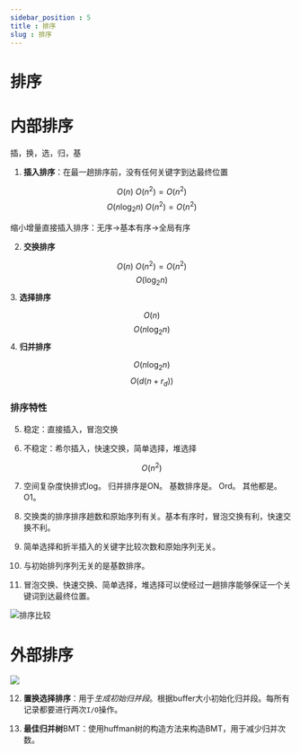```yaml
---
sidebar_position : 5
title : 排序
slug : 排序
---
```


# 排序

# 内部排序

插，换，选，归，基

1. **插入排序**：在最一趟排序前，没有任何关键字到达最终位置

$$
O(n) ~ O(n^2) = O(n^2)
$$
$$
O(n\log_2n) ~ O(n^2) = O(n^2)
$$

缩小增量直接插入排序：无序→基本有序→全局有序

2. **交换排序**

$$
O(n) ~ O(n^2) = O(n^2)
$$
$$
O(\log_2n)
$$
3. **选择排序**

$$
O(n)
$$
$$
O(n\log_2n)
$$
4. **归并排序**

$$
O(n\log_2n)
$$
$$
O(d(n+r_d))
$$
### 排序特性

5. 稳定：直接插入，冒泡交换

6. 不稳定：希尔插入，快速交换，简单选择，堆选择

$$
O(n^2)
$$

7. 空间复杂度快排式log。 归并排序是ON。 基数排序是。 Ord。 其他都是。 O1。


8. 交换类的排序排序趟数和原始序列有关。基本有序时，冒泡交换有利，快速交换不利。

9. 简单选择和折半插入的关键字比较次数和原始序列无关。

10. 与初始排列序列无关的是基数排序。

11. 冒泡交换、快速交换、简单选择，堆选择可以使经过一趟排序能够保证一个关键词到达最终位置。

![排序比较](./img/排序比较.jpeg)

# 外部排序

![](./img/外部排序.png)

12. **置换选择排序**：用于*生成初始归并段*。根据buffer大小初始化归并段。每所有记录都要进行两次`I/O`操作。

13. **最佳归并树**BMT：使用huffman树的构造方法来构造BMT，用于减少归并次数。

